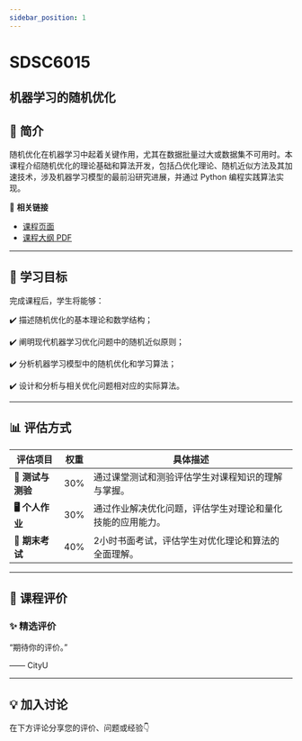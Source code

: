 ```yaml
---
sidebar_position: 1
---
```


# SDSC6015
## 机器学习的随机优化

## **📘 简介**
随机优化在机器学习中起着关键作用，尤其在数据批量过大或数据集不可用时。本课程介绍随机优化的理论基础和算法开发，包括凸优化理论、随机近似方法及其加速技术，涉及机器学习模型的最前沿研究进展，并通过 Python 编程实践算法实现。

🔗 **相关链接**
- [课程页面](https://www.cityu.edu.hk/catalogue/pg/202526/course/SDSC6015.htm)
- [课程大纲 PDF](https://www.cityu.edu.hk/catalogue/pg/202526/course/SDSC6015.pdf)

---

## **🎯 学习目标**

完成课程后，学生将能够：

✔️ 描述随机优化的基本理论和数学结构；

✔️ 阐明现代机器学习优化问题中的随机近似原则；

✔️ 分析机器学习模型中的随机优化和学习算法；

✔️ 设计和分析与相关优化问题相对应的实际算法。

---

## **📊 评估方式**

| **评估项目**          | **权重** | **具体描述**                                                                                       |
|----------------------|---------|---------------------------------------------------------------------------------------------------|
| **📄 测试与测验**       | 30%     | 通过课堂测试和测验评估学生对课程知识的理解与掌握。                                                  |
| **🖥️ 个人作业**        | 30%     | 通过作业解决优化问题，评估学生对理论和量化技能的应用能力。                                           |
| **📄 期末考试**        | 40%     | 2小时书面考试，评估学生对优化理论和算法的全面理解。                                                  |

---

## **💬 课程评价**

### ✨ **精选评价**
<div className={commentStyles.commentBox}>
    <p className={commentStyles.commentText}>
        “期待你的评价。”
    </p>
    <p className={commentStyles.commentAuthor}>—— CityU</p>
</div>

---


## **💡 加入讨论**

在下方评论分享您的评价、问题或经验👇
<Utterances />